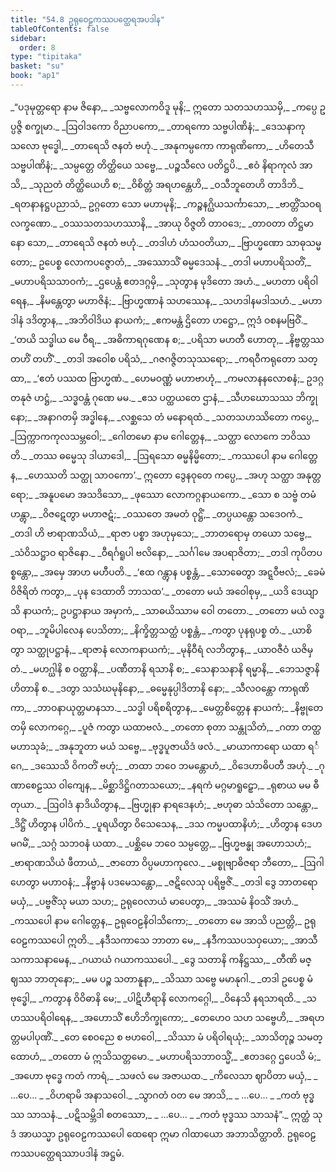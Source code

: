 ```yaml
---
title: "54.8 ဥရုဝေဠကဿပတ္ထေရအပဒါန"
tableOfContents: false
sidebar:
  order: 8
type: "tipitaka"
basket: "su"
book: "ap1"
---
```



<DynamicBreadcrumb />

<Division number="251" book="ap1" e="ch" v="20" p="417">

<Paragraph number="7212" type="verses" book="ap1">
_“ပဒုမုတ္တရော နာမ ဇိနော,_  
_သဗ္ဗလောကဝိဒူ မုနိ;_  
ဣတော သတသဟဿမှိ,_  
_ကပ္ပေ ဥပ္ပဇ္ဇိ စက္ခုမာ._  

</Paragraph>

</Division>
<Division number="252" book="ap1" e="ch" v="20" p="417">

<Paragraph number="7213" type="verses" book="ap1">
_ဩဝါဒကော ဝိညာပကော,_  
_တာရကော သဗ္ဗပါဏိနံ;_  
_ဒေသနာကုသလော ဗုဒ္ဓေါ,_  
_တာရေသိ ဇနတံ ဗဟုံ._  

</Paragraph>

</Division>
<Division number="253" book="ap1" e="ch" v="20" p="418">

<Paragraph number="7214" type="verses" book="ap1">
_အနုကမ္ပကော ကာရုဏိကော,_  
_ဟိတေသီ သဗ္ဗပါဏိနံ;_  
_သမ္ပတ္တေ တိတ္ထိယေ သဗ္ဗေ,_  
_ပဉ္စသီလေ ပတိဋ္ဌပိ._  

</Paragraph>

</Division>
<Division number="254" book="ap1" e="ch" v="20" p="418">

<Paragraph number="7215" type="verses" book="ap1">
_ဧဝံ နိရာကုလံ အာသိ,_  
_သုညတံ တိတ္ထိယေဟိ စ;_  
_ဝိစိတ္တံ အရဟန္တေဟိ,_  
_ဝသီဘူတေဟိ တာဒိဘိ._  

</Paragraph>

</Division>
<Division number="255" book="ap1" e="ch" v="20" p="418">

<Paragraph number="7216" type="verses" book="ap1">
_ရတနာနဋ္ဌပညာသံ,_  
ဥဂ္ဂတော သော မဟာမုနိ;_  
_ကဉ္စနဂ္ဃိယသင်္ကာသော,_  
_ဗာတ္တိံသဝရလက္ခဏော._  

</Paragraph>

</Division>
<Division number="256" book="ap1" e="ch" v="20" p="418">

<Paragraph number="7217" type="verses" book="ap1">
_ဝဿသတသဟဿာနိ,_  
_အာယု ဝိဇ္ဇတိ တာဝဒေ;_  
_တာဝတာ တိဋ္ဌမာနော သော,_  
_တာရေသိ ဇနတံ ဗဟုံ._  

</Paragraph>

</Division>
<Division number="257" book="ap1" e="ch" v="20" p="418">

<Paragraph number="7218" type="verses" book="ap1">
_တဒါဟံ ဟံသဝတိယာ,_  
_ဗြာဟ္မဏော သာဓုသမ္မတော;_  
ဥပေစ္စ လောကပဇ္ဇောတံ,_  
_အဿောသိံ ဓမ္မဒေသနံ._  

</Paragraph>

</Division>
<Division number="258" book="ap1" e="ch" v="20" p="418">

<Paragraph number="7219" type="verses" book="ap1">
_တဒါ မဟာပရိသတိံ,_  
_မဟာပရိသသာဝကံ;_  
_ဌပေန္တံ ဧတဒဂ္ဂမှိ,_  
_သုတွာန မုဒိတော အဟံ._  

</Paragraph>

</Division>
<Division number="259" book="ap1" e="ch" v="20" p="418">

<Paragraph number="7220" type="verses" book="ap1">
_မဟတာ ပရိဝါရေန,_  
_နိမန္တေတွာ မဟာဇိနံ;_  
_ဗြာဟ္မဏာနံ သဟဿေန,_  
_သဟဒါနမဒါသဟံ._  

</Paragraph>

</Division>
<Division number="260" book="ap1" e="ch" v="20" p="418">

<Paragraph number="7221" type="verses" book="ap1">
_မဟာဒါနံ ဒဒိတွာန,_  
_အဘိဝါဒိယ နာယကံ;_  
_ဧကမန္တံ ဌိတော ဟဋ္ဌော,_  
ဣဒံ ဝစနမဗြဝိံ._  

</Paragraph>

</Division>
<Division number="261" book="ap1" e="ch" v="20" p="418">

<Paragraph number="7222" type="verses" book="ap1">
_‘တယိ သဒ္ဓါယ မေ ဝီရ,_  
_အဓိကာရဂုဏေန စ;_  
_ပရိသာ မဟတီ ဟောတု,_  
_နိဗ္ဗတ္တဿ တဟိံ တဟိံ’._  

</Paragraph>

</Division>
<Division number="262" book="ap1" e="ch" v="20" p="418">

<Paragraph number="7223" type="verses" book="ap1">
_တဒါ အဝေါစ ပရိသံ,_  
_ဂဇဂဇ္ဇိတသုဿရော;_  
_ကရဝီကရုတော သတ္ထာ,_  
_‘ဧတံ ပဿထ ဗြာဟ္မဏံ._  

</Paragraph>

</Division>
<Division number="263" book="ap1" e="ch" v="20" p="418">

<Paragraph number="7224" type="verses" book="ap1">
_ဟေမဝဏ္ဏံ မဟာဗာဟုံ,_  
_ကမလာနနလောစနံ;_  
ဥဒဂ္ဂတနုဇံ ဟဋ္ဌံ,_  
_သဒ္ဓဝန္တံ ဂုဏေ မမ._  

</Paragraph>

</Division>
<Division number="264" book="ap1" e="ch" v="20" p="418">

<Paragraph number="7225" type="verses" book="ap1">
_ဧသ ပတ္ထယတေ ဌာနံ,_  
_သီဟဃောသဿ ဘိက္ခုနော;_  
_အနာဂတမှိ အဒ္ဓါနေ,_  
_လစ္ဆသေ တံ မနောရထံ._  

</Paragraph>

</Division>
<Division number="265" book="ap1" e="ch" v="20" p="418">

<Paragraph number="7226" type="verses" book="ap1">
_သတသဟဿိတော ကပ္ပေ,_  
_ဩက္ကာကကုလသမ္ဘဝေါ;_  
_ဂေါတမော နာမ ဂေါတ္တေန,_  
_သတ္ထာ လောကေ ဘဝိဿတိ._  

</Paragraph>

</Division>
<Division number="266" book="ap1" e="ch" v="20" p="418">

<Paragraph number="7227" type="verses" book="ap1">
_တဿ ဓမ္မေသု ဒါယာဒေါ,_  
_ဩရသော ဓမ္မနိမ္မိတော;_  
_ကဿပေါ နာမ ဂေါတ္တေန,_  
_ဟေဿတိ သတ္ထု သာဝကော’._  

</Paragraph>

</Division>
<Division number="267" book="ap1" e="ch" v="20" p="419">

<Paragraph number="7228" type="verses" book="ap1">
ဣတော ဒွေနဝုတေ ကပ္ပေ,_  
_အဟု သတ္ထာ အနုတ္တရော;_  
_အနူပမော အသဒိသော,_  
_ဖုဿော လောကဂ္ဂနာယကော._  

</Paragraph>

</Division>
<Division number="268" book="ap1" e="ch" v="20" p="419">

<Paragraph number="7229" type="verses" book="ap1">
_သော စ သဗ္ဗံ တမံ ဟန္တွာ,_  
_ဝိဇဋေတွာ မဟာဇဋံ;_  
_ဝဿတေ အမတံ ဝုဋ္ဌိံ,_  
_တပ္ပယန္တော သဒေဝကံ._  

</Paragraph>

</Division>
<Division number="269" book="ap1" e="ch" v="20" p="419">

<Paragraph number="7230" type="verses" book="ap1">
_တဒါ ဟိ ဗာရာဏသိယံ,_  
_ရာဇာ ပစ္စာ အဟုမှသေ;_  
_ဘာတရောမှ တယော သဗ္ဗေ,_  
_သံဝိသဋ္ဌာဝ ရာဇိနော._  

</Paragraph>

</Division>
<Division number="270" book="ap1" e="ch" v="20" p="419">

<Paragraph number="7231" type="verses" book="ap1">
_ဝီရင်္ဂရူပါ ဗလိနော,_  
_သင်္ဂါမေ အပရာဇိတာ;_  
_တဒါ ကုပိတပစ္စန္တော,_  
_အမှေ အာဟ မဟီပတိ._  

</Paragraph>

</Division>
<Division number="271" book="ap1" e="ch" v="20" p="419">

<Paragraph number="7232" type="verses" book="ap1">
_‘ဧထ ဂန္တွာန ပစ္စန္တံ,_  
_သောဓေတွာ အဋ္ဋဝီဗလံ;_  
_ခေမံ ဝိဇိရိတံ ကတွာ,_  
_ပုန ဒေထာတိ ဘာသထ’._  

</Paragraph>

</Division>
<Division number="272" book="ap1" e="ch" v="20" p="419">

<Paragraph number="7233" type="verses" book="ap1">
_တတော မယံ အဝေါစုမှ,_  
_ယဒိ ဒေယျာသိ နာယကံ;_  
ဥပဋ္ဌာနာယ အမှာကံ,_  
_သာဓယိဿာမ ဝေါ တတော._  

</Paragraph>

</Division>
<Division number="273" book="ap1" e="ch" v="20" p="419">

<Paragraph number="7234" type="verses" book="ap1">
_တတော မယံ လဒ္ဓဝရာ,_  
_ဘူမိပါလေန ပေသိတာ;_  
_နိက္ခိတ္တသတ္ထံ ပစ္စန္တံ,_  
_ကတွာ ပုနရုပစ္စ တံ._  

</Paragraph>

</Division>
<Division number="274" book="ap1" e="ch" v="20" p="419">

<Paragraph number="7235" type="verses" book="ap1">
_ယာစိတွာ သတ္ထုပဋ္ဌာနံ,_  
_ရာဇာနံ လောကနာယကံ;_  
_မုနိဝီရံ လဘိတွာန,_  
_ယာဝဇီဝံ ယဇိမှ တံ._  

</Paragraph>

</Division>
<Division number="275" book="ap1" e="ch" v="20" p="419">

<Paragraph number="7236" type="verses" book="ap1">
_မဟဂ္ဃါနိ စ ဝတ္ထာနိ,_  
_ပဏီတာနိ ရသာနိ စ;_  
_သေနာသနာနိ ရမ္မာနိ,_  
_ဘေသဇ္ဇာနိ ဟိတာနိ စ._  

</Paragraph>

</Division>
<Division number="276" book="ap1" e="ch" v="20" p="419">

<Paragraph number="7237" type="verses" book="ap1">
_ဒတွာ သသံဃမုနိနော,_  
_ဓမ္မေနုပ္ပါဒိတာနိ နော;_  
_သီလဝန္တော ကာရုဏိကာ,_  
_ဘာဝနာယုတ္တမာနသာ._  

</Paragraph>

</Division>
<Division number="277" book="ap1" e="ch" v="20" p="419">

<Paragraph number="7238" type="verses" book="ap1">
_သဒ္ဓါ ပရိစရိတွာန,_  
_မေတ္တစိတ္တေန နာယကံ;_  
_နိဗ္ဗုတေ တမှိ လောကဂ္ဂေ,_  
_ပူဇံ ကတွာ ယထာဗလံ._  

</Paragraph>

</Division>
<Division number="278" book="ap1" e="ch" v="20" p="420">

<Paragraph number="7239" type="verses" book="ap1">
_တတော စုတာ သန္တုသိတံ,_  
_ဂတာ တတ္ထ မဟာသုခံ;_  
_အနုဘူတာ မယံ သဗ္ဗေ,_  
_ဗုဒ္ဓပူဇာယိဒံ ဖလံ._  

</Paragraph>

</Division>
<Division number="279" book="ap1" e="ch" v="20" p="420">

<Paragraph number="7240" type="verses" book="ap1">
_မာယာကာရော ယထာ ရင်္ဂေ,_  
_ဒဿေသိ ဝိကတိံ ဗဟုံ;_  
_တထာ ဘဝေ ဘမန္တောဟံ,_  
_ဝိဒေဟာဓိပတီ အဟုံ._  

</Paragraph>

</Division>
<Division number="280" book="ap1" e="ch" v="20" p="420">

<Paragraph number="7241" type="verses" book="ap1">
_ဂုဏာစေဠဿ ဝါကျေန,_  
_မိစ္ဆာဒိဋ္ဌိဂတာသယော;_  
_နရကံ မဂ္ဂမာရူဠှော,_  
_ရုစာယ မမ ဓီတုယာ._  

</Paragraph>

</Division>
<Division number="281" book="ap1" e="ch" v="20" p="420">

<Paragraph number="7242" type="verses" book="ap1">
_ဩဝါဒံ နာဒိယိတွာန,_  
_ဗြဟ္မုနာ နာရဒေနဟံ;_  
_ဗဟုဓာ သံသိတော သန္တော,_  
_ဒိဋ္ဌိံ ဟိတွာန ပါပိကံ._  

</Paragraph>

</Division>
<Division number="282" book="ap1" e="ch" v="20" p="420">

<Paragraph number="7243" type="verses" book="ap1">
_ပူရယိတွာ ဝိသေသေန,_  
_ဒသ ကမ္မပထာနိဟံ;_  
_ဟိတွာန ဒေဟမဂမိံ,_  
_သဂ္ဂံ သဘဝနံ ယထာ._  

</Paragraph>

</Division>
<Division number="283" book="ap1" e="ch" v="20" p="420">

<Paragraph number="7244" type="verses" book="ap1">
_ပစ္ဆိမေ ဘဝေ သမ္ပတ္တေ,_  
_ဗြဟ္မဗန္ဓု အဟောသဟံ;_  
_ဗာရာဏသိယံ ဖီတာယံ,_  
_ဇာတော ဝိပ္ပမဟာကုလေ._  

</Paragraph>

</Division>
<Division number="284" book="ap1" e="ch" v="20" p="420">

<Paragraph number="7245" type="verses" book="ap1">
_မစ္စုဗျာဓိဇရာ ဘီတော,_  
_ဩဂါဟေတွာ မဟာဝနံ;_  
_နိဗ္ဗာနံ ပဒမေသန္တော,_  
_ဇဋိလေသု ပရိဗ္ဗဇိံ._  

</Paragraph>

</Division>
<Division number="285" book="ap1" e="ch" v="20" p="420">

<Paragraph number="7246" type="verses" book="ap1">
_တဒါ ဒွေ ဘာတရော မယှံ,_  
_ပဗ္ဗဇိံသု မယာ သဟ;_  
ဥရုဝေလာယံ မာပေတွာ,_  
_အဿမံ နိဝသိံ အဟံ._  

</Paragraph>

</Division>
<Division number="286" book="ap1" e="ch" v="20" p="420">

<Paragraph number="7247" book="ap1">
_ကဿပေါ နာမ ဂေါတ္တေန,_  
ဥရုဝေဠနိဝါသိကော;_  
_တတော မေ အာသိ ပညတ္တိ,_  
ဥရုဝေဠကဿပေါ ဣတိ._  

</Paragraph>

</Division>
<Division number="287" book="ap1" e="ch" v="20" p="420">

<Paragraph number="7248" type="verses" book="ap1">
_နဒီသကာသေ ဘာတာ မေ,_  
_နဒီကဿပသဝှယော;_  
_အာသီ သကာသနာမေန,_  
_ဂယာယံ ဂယာကဿပေါ._  

</Paragraph>

</Division>
<Division number="288" book="ap1" e="ch" v="20" p="420">

<Paragraph number="7249" type="verses" book="ap1">
_ဒွေ သတာနိ ကနိဋ္ဌဿ,_  
_တီဏိ မဇ္ဈဿ ဘာတုနော;_  
_မမ ပဉ္စ သတာနူနာ,_  
_သိဿာ သဗ္ဗေ မမာနုဂါ._  

</Paragraph>

</Division>
<Division number="289" book="ap1" e="ch" v="20" p="421">

<Paragraph number="7250" type="verses" book="ap1">
_တဒါ ဥပေစ္စ မံ ဗုဒ္ဓေါ,_  
_ကတွာန ဝိဝိဓာနိ မေ;_  
_ပါဋိဟီရာနိ လောကဂ္ဂေါ,_  
_ဝိနေသိ နရသာရထိ._  

</Paragraph>

</Division>
<Division number="290" book="ap1" e="ch" v="20" p="421">

<Paragraph number="7251" type="verses" book="ap1">
_သဟဿပရိဝါရေန,_  
_အဟောသိံ ဧဟိဘိက္ခုကော;_  
_တေဟေဝ သဟ သဗ္ဗေဟိ,_  
_အရဟတ္တမပါပုဏိံ._  

</Paragraph>

</Division>
<Division number="291" book="ap1" e="ch" v="20" p="421">

<Paragraph number="7252" type="verses" book="ap1">
_တေ စေဝညေ စ ဗဟဝေါ,_  
_သိဿာ မံ ပရိဝါရယုံ;_  
_သာသိတုဉ္စ သမတ္ထောဟံ,_  
_တတော မံ ဣသိသတ္တမော._  

</Paragraph>

</Division>
<Division number="292" book="ap1" e="ch" v="20" p="421">

<Paragraph number="7253" type="verses" book="ap1">
_မဟာပရိသဘာဝသ္မိံ,_  
_ဧတဒဂ္ဂေ ဌပေသိ မံ;_  
_အဟော ဗုဒ္ဓေ ကတံ ကာရံ,_  
_သဖလံ မေ အဇာယထ._  

</Paragraph>

</Division>
<Division number="293" book="ap1" e="ch" v="20" p="421">

<Paragraph number="7254" type="verses" book="ap1">
_ကိလေသာ ဈာပိတာ မယှံ,_  
_ …ပေ… _  
_ဝိဟရာမိ အနာသဝေါ._  

</Paragraph>

</Division>
<Division number="294" book="ap1" e="ch" v="20" p="421">

<Paragraph number="7255" type="verses" book="ap1">
_သွာဂတံ ဝတ မေ အာသိ,_  
_ …ပေ… _  
_ကတံ ဗုဒ္ဓဿ သာသနံ._  

</Paragraph>

</Division>
<Division number="295" book="ap1" e="ch" v="20" p="421">

<Paragraph number="7256" type="verses" book="ap1">
_ပဋိသမ္ဘိဒါ စတဿော,_  
_ …ပေ… _  
_ကတံ ဗုဒ္ဓဿ သာသနံ”._  

</Paragraph>

<Paragraph number="7257" book="ap1">
ဣတ္ထံ သုဒံ အာယသ္မာ ဥရုဝေဠကဿပေါ ထေရော ဣမာ ဂါထာယော အဘာသိတ္ထာတိ.

</Paragraph>
</Division>

<Paragraph number="7258" type="center" book="ap1">
ဥရုဝေဠကဿပတ္ထေရဿာပဒါနံ အဋ္ဌမံ.
</Paragraph>